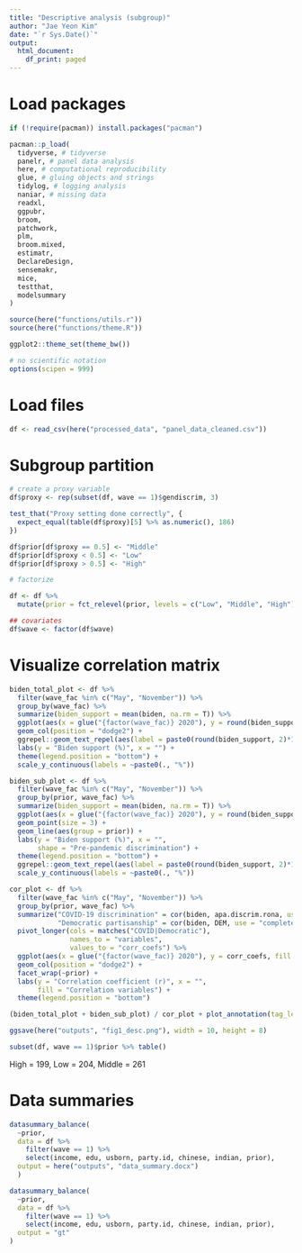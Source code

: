 ```yaml
---
title: "Descriptive analysis (subgroup)"
author: "Jae Yeon Kim"
date: "`r Sys.Date()`"
output:
  html_document:
    df_print: paged
---
```


# Load packages 

```r
if (!require(pacman)) install.packages("pacman")

pacman::p_load(
  tidyverse, # tidyverse
  panelr, # panel data analysis
  here, # computational reproducibility
  glue, # gluing objects and strings
  tidylog, # logging analysis
  naniar, # missing data
  readxl,
  ggpubr,
  broom,
  patchwork,
  plm,
  broom.mixed,
  estimatr,
  DeclareDesign,
  sensemakr,
  mice,
  testthat,
  modelsummary
)

source(here("functions/utils.r"))
source(here("functions/theme.R"))

ggplot2::theme_set(theme_bw())

# no scientific notation
options(scipen = 999)
```

# Load files 

```r
df <- read_csv(here("processed_data", "panel_data_cleaned.csv"))
```

# Subgroup partition 

```r
# create a proxy variable
df$proxy <- rep(subset(df, wave == 1)$gendiscrim, 3)

test_that("Proxy setting done correctly", {
  expect_equal(table(df$proxy)[5] %>% as.numeric(), 186)
})

df$prior[df$proxy == 0.5] <- "Middle"
df$prior[df$proxy < 0.5] <- "Low"
df$prior[df$proxy > 0.5] <- "High"

# factorize

df <- df %>% 
  mutate(prior = fct_relevel(prior, levels = c("Low", "Middle", "High")))

## covariates
df$wave <- factor(df$wave)
```

# Visualize correlation matrix

```r
biden_total_plot <- df %>%
  filter(wave_fac %in% c("May", "November")) %>%
  group_by(wave_fac) %>%
  summarize(biden_support = mean(biden, na.rm = T)) %>%
  ggplot(aes(x = glue("{factor(wave_fac)} 2020"), y = round(biden_support, 2)*100)) +
  geom_col(position = "dodge2") +  
  ggrepel::geom_text_repel(aes(label = paste0(round(biden_support, 2)*100, "%"))) +
  labs(y = "Biden support (%)", x = "") +
  theme(legend.position = "bottom") +
  scale_y_continuous(labels = ~paste0(., "%")) 
```

```r
biden_sub_plot <- df %>%
  filter(wave_fac %in% c("May", "November")) %>%
  group_by(prior, wave_fac) %>%
  summarize(biden_support = mean(biden, na.rm = T)) %>%
  ggplot(aes(x = glue("{factor(wave_fac)} 2020"), y = round(biden_support, 2)*100, shape = prior)) +
  geom_point(size = 3) +  
  geom_line(aes(group = prior)) +
  labs(y = "Biden support (%)", x = "",
       shape = "Pre-pandemic discrimination") +
  theme(legend.position = "bottom") +
  ggrepel::geom_text_repel(aes(label = paste0(round(biden_support, 2)*100, "%"))) +
  scale_y_continuous(labels = ~paste0(., "%")) 
```

```r
cor_plot <- df %>% 
  filter(wave_fac %in% c("May", "November")) %>%
  group_by(prior, wave_fac) %>%
  summarize("COVID-19 discrimination" = cor(biden, apa.discrim.rona, use = "complete.obs"),
            "Democratic partisanship" = cor(biden, DEM, use = "complete.obs")) %>%
  pivot_longer(cols = matches("COVID|Democratic"),
               names_to = "variables",
               values_to = "corr_coefs") %>%
  ggplot(aes(x = glue("{factor(wave_fac)} 2020"), y = corr_coefs, fill = variables)) +
  geom_col(position = "dodge2") +
  facet_wrap(~prior) +
  labs(y = "Correlation coefficient (r)", x = "",
       fill = "Correlation variables") +
  theme(legend.position = "bottom")
```

```r
(biden_total_plot + biden_sub_plot) / cor_plot + plot_annotation(tag_levels = "A") 

ggsave(here("outputs", "fig1_desc.png"), width = 10, height = 8)

subset(df, wave == 1)$prior %>% table()
```

High = 199, Low = 204, Middle = 261

# Data summaries 

```r
datasummary_balance(
  ~prior,
  data = df %>%
    filter(wave == 1) %>%
    select(income, edu, usborn, party.id, chinese, indian, prior),
  output = here("outputs", "data_summary.docx")
  )

datasummary_balance(
  ~prior,
  data = df %>%
    filter(wave == 1) %>%
    select(income, edu, usborn, party.id, chinese, indian, prior),
  output = "gt"
)
```
